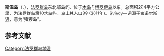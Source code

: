 {{Infobox settlement
| name                    = 斯温岛
| native_name             = Svínoy
| native_name_lang        = 
| settlement_type         = 岛屿
| image_skyline           = Faroe stamp 350 svinoy.jpg
| image_alt               = 
| image_caption           = [[法罗群岛邮政|法罗群岛邮政]]发行的邮票FR 350  (发行：1999年5月25日; 摄影：Per á Hædd)
| image_map               = Position of Svinoy on Faroe map.png
| map_alt                 = 
| map_caption             = 所在位置
| coor_pinpoint           = 
| coordinates_footnotes   = 
| subdivision_type        = 国家
| subdivision_name        = 丹麦王国
| subdivision_type1       = 成员国
| subdivision_name1       = 法罗群岛
| established_title       = 
| established_date        = 
| seat_type               = 
| seat                    = 
| unit_pref               = Metric<!-- or US or UK -->
| area_footnotes          = 
| area_total_km2          = 27.1
| area_rank               = 10
| area_note               = 
| elevation_footnotes     = 
| elevation_m             = 
| elevation_max_m         = 586
| population_footnotes    = 
| population_total        = 52
| population_as_of        = 2007 
| population_rank         = 
| population_density_km2  = auto
| population_note         = 
| timezone1               = [[Greenwich_Mean_Time|GMT]]
| utc_offset1             = +0
| timezone1_DST           = [[European_Summer_Time|EST]]
| utc_offset1_DST         = +1
| postal_code_type        = 
| postal_code             = 
| area_code_type          = 区号
| area_code               = 298
| website                 = 
| footnotes               = 
}}
'''斯温岛'''（{{lang-fo|Svínoy}}，{{lang-da|Svinø}}），[[法罗群岛|法罗群岛]]东北部岛屿，位于[[木岛|木岛]]与[[博罗伊岛|博罗伊岛]]以东。总面积27.4平方公里，为法罗群岛第10大岛屿。岛上总人口38 (2011年)。Svínoy一词源于[[古诺尔斯语|古诺尔斯语]]，意为“猪猡岛”。

==参考文献==
{{reflist}}

{{Faroes-stub}}
{{法罗群岛岛屿列表}}

[[Category:法罗群岛地理|Category:法罗群岛地理]]